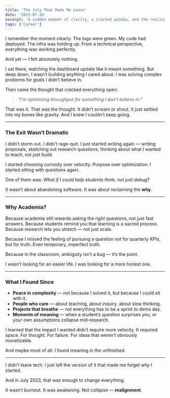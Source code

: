 ```yaml
---
title: 'The July That Made Me Leave'
date: '2023-07-26'
excerpt: 'A sudden moment of clarity, a cracked window, and the realization that solving hard problems in the wrong direction wasn’t enough.'
tags: ['Career']
---
```


I remember the moment clearly. The logs were green. My code had deployed. The infra was holding up. From a technical perspective, everything was working perfectly.

And yet — I felt absolutely nothing.

I sat there, watching the dashboard update like it meant something. But deep down, I wasn’t building anything I cared about. I was solving complex problems for goals I didn’t believe in.

Then came the thought that cracked everything open:

> *“I’m optimizing throughput for something I don’t believe in.”*

That was it. That was the thought. It didn’t scream or shout. It just settled into my bones like gravity. And I knew I couldn’t keep going.

---

### The Exit Wasn’t Dramatic

I didn’t storm out. I didn’t rage-quit. I just started writing again — writing proposals, sketching out research questions, thinking about what I wanted to teach, not just build.

I started choosing curiosity over velocity. Purpose over optimization. I started sitting with questions again. 

One of them was: *What if I could help students think, not just debug?*

It wasn’t about abandoning software. It was about reclaiming the **why**.

---

### Why Academia?

Because academia still rewards asking the *right* questions, not just fast answers. Because students remind you that learning is a sacred process. Because research lets you stretch — not just scale.

Because I missed the feeling of pursuing a question not for quarterly KPIs, but for truth. Even temporary, imperfect truth.

Because in the classroom, ambiguity isn’t a bug — it’s the point.

I wasn’t looking for an easier life. I was looking for a more honest one.

---

### What I Found Since

- **Peace in complexity** — not because I solved it, but because I could sit with it.
- **People who care** — about teaching, about inquiry, about slow thinking.
- **Projects that breathe** — not everything has to be a sprint to demo day.
- **Moments of meaning** — when a student’s question surprises you, or your own assumptions collapse mid-research.

I learned that the impact I wanted didn’t require more velocity. It required space. For thought. For failure. For ideas that weren’t obviously monetizable.

And maybe most of all: I found meaning in the unfinished.

---

I didn’t leave tech. I just left the version of it that made me forget *why* I started.

And in July 2023, that was enough to change everything.

It wasn’t burnout. It was awakening. Not collapse — **realignment**.

